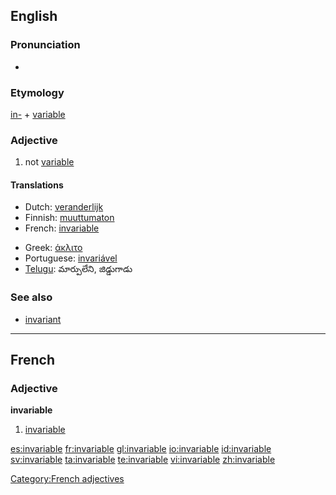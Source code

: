 ==English==

===Pronunciation===
* {{audio|en-us-invariable.ogg|Audio (US)}}

===Etymology===
[[in-]] + [[variable]]

===Adjective===
{{en-adj}}

# not [[variable]]

====Translations====
{{trans-top|not variable}}
* Dutch: [[veranderlijk]]
* Finnish: [[muuttumaton]]
* French: [[#French|invariable]]
{{trans-mid}}
* Greek: [[άκλιτο]]
* Portuguese: [[invariável]]
* [[Telugu]]: మార్పులేని, జిడ్డుగాడు
{{trans-bottom}}

===See also===
* [[invariant]]<!-- or is it a synonym? -->

----

==French==

===Adjective===
'''invariable'''

# [[#English|invariable]]

[[Category:French adjectives]]

[[es:invariable]]
[[fr:invariable]]
[[gl:invariable]]
[[io:invariable]]
[[id:invariable]]
[[sv:invariable]]
[[ta:invariable]]
[[te:invariable]]
[[vi:invariable]]
[[zh:invariable]]
